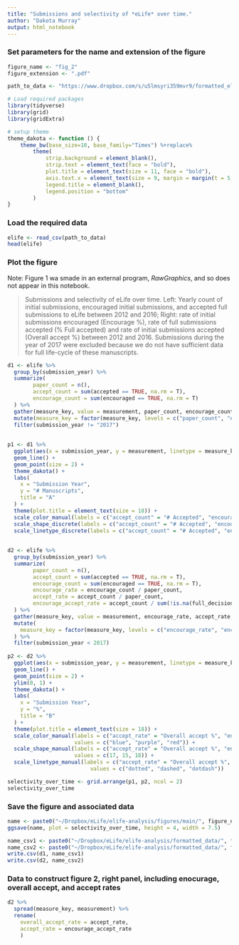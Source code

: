 ```yaml
---
title: "Submissions and selectivity of *eLife* over time."
author: "Dakota Murray"
output: html_notebook
---
```


### Set parameters for the name and extension of the figure
```r
figure_name <- "fig_2"
figure_extension <- ".pdf"

path_to_data <- "https://www.dropbox.com/s/u5lmsyri359mvr9/formatted_elife.csv?dl=1"
```

```r
# Load required packages
library(tidyverse)
library(grid)
library(gridExtra)

# setup theme
theme_dakota <- function () { 
    theme_bw(base_size=10, base_family="Times") %+replace% 
        theme(
            strip.background = element_blank(),
            strip.text = element_text(face = "bold"),
            plot.title = element_text(size = 11, face = "bold"),
            axis.text.x = element_text(size = 9, margin = margin(t = 5, b = 5)),
            legend.title = element_blank(),
            legend.position = "bottom"
        )
}
```

### Load the required data
```r
elife <- read_csv(path_to_data)
head(elife)
```


### Plot the figure

Note: Figure 1 wa smade in an external program, *RawGraphics*, and so does not appear in this notebook. 

> Submissions and selectivity of eLife over time. Left: Yearly count of initial submissions, encouraged initial submissions, and accepted full submissions to eLife between 2012 and 2016; Right: rate of initial submissions encouraged (Encourage %), rate of full submissions accepted (% Full accepted) and rate of initial submissions accepted (Overall accept %) between 2012 and 2016. Submissions during the year of 2017 were excluded because we do not have sufficient data for full life-cycle of these manuscripts. 

```r
d1 <- elife %>%
  group_by(submission_year) %>%
  summarize(
        paper_count = n(),
        accept_count = sum(accepted == TRUE, na.rm = T),
        encourage_count = sum(encouraged == TRUE, na.rm = T)
  ) %>%
  gather(measure_key, value = measurement, paper_count, encourage_count, accept_count) %>%
  mutate(measure_key = factor(measure_key, levels = c("paper_count", "encourage_count", "accept_count"))) %>%
  filter(submission_year != "2017")
  
  
p1 <- d1 %>%
  ggplot(aes(x = submission_year, y = measurement, linetype = measure_key, color = measure_key, shape = measure_key)) +
  geom_line() +
  geom_point(size = 2) +
  theme_dakota() +
  labs(
    x = "Submission Year",
    y = "# Manuscripts",
    title = "A"
  ) +
  theme(plot.title = element_text(size = 18)) +
  scale_color_manual(labels = c("accept_count" = "# Accepted", "encourage_count" = "# Encouraged", "paper_count" = "# Submitted"), values = c("black", "blue", "red")) +
  scale_shape_discrete(labels = c("accept_count" = "# Accepted", "encourage_count" = "# Encouraged", "paper_count" = "# Submitted")) +
  scale_linetype_discrete(labels = c("accept_count" = "# Accepted", "encourage_count" = "# Encouraged", "paper_count" = "# Submitted"))
  
  
d2 <- elife %>%
  group_by(submission_year) %>%
  summarize(
        paper_count = n(),
        accept_count = sum(accepted == TRUE, na.rm = T),
        encourage_count = sum(encouraged == TRUE, na.rm = T),
        encourage_rate = encourage_count / paper_count,
        accept_rate = accept_count / paper_count,
        encourage_accept_rate = accept_count / sum(!is.na(full_decision_made) & full_decision_made)
  ) %>%
  gather(measure_key, value = measurement, encourage_rate, accept_rate, encourage_accept_rate) %>%
  mutate(
    measure_key = factor(measure_key, levels = c("encourage_rate", "encourage_accept_rate", "accept_rate"))
  ) %>%
  filter(submission_year < 2017)
  
p2 <- d2 %>%
  ggplot(aes(x = submission_year, y = measurement, linetype = measure_key, color = measure_key, shape = measure_key)) +
  geom_line() +
  geom_point(size = 2) +
  ylim(0, 1) +
  theme_dakota() +
  labs(
    x = "Submission Year",
    y = "%",
    title = "B"
  ) +
  theme(plot.title = element_text(size = 18)) +
  scale_color_manual(labels = c("accept_rate" = "Overall accept %", "encourage_rate" = "Encourage %", "encourage_accept_rate" = "% Full accepted"), 
                     values = c("blue", "purple", "red")) +
  scale_shape_manual(labels = c("accept_rate" = "Overall accept %", "encourage_rate" = "Encourage %", "encourage_accept_rate" = "% Full accepted"),
                     values = c(17, 15, 18)) +
  scale_linetype_manual(labels = c("accept_rate" = "Overall accept %", "encourage_rate" = "Encourage %", "encourage_accept_rate" = "% Full accepted"), 
                          values = c("dotted", "dashed", "dotdash"))

selectivity_over_time <- grid.arrange(p1, p2, ncol = 2)
selectivity_over_time
```

### Save the figure and associated data
```r
name <- paste0("~/Dropbox/eLife/elife-analysis/figures/main/", figure_name, figure_extension)
ggsave(name, plot = selectivity_over_time, height = 4, width = 7.5)

name_csv1 <- paste0("~/Dropbox/eLife/elife-analysis/formatted_data/", figure_name, "_leftpanel_data.csv")
name_csv2 <- paste0("~/Dropbox/eLife/elife-analysis/formatted_data/", figure_name, "_rightpanel_data.csv")
write.csv(d1, name_csv1)
write.csv(d2, name_csv2)
```

### Data to construct figure 2, right panel, including enocurage, overall accept, and accept rates
```r
d2 %>% 
  spread(measure_key, measurement) %>%
  rename(
    overall_accept_rate = accept_rate,
    accept_rate = encourage_accept_rate
    )
```


